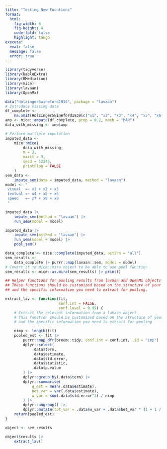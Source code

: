 ```yaml
---
title: "Testing New Fucntions"
format: 
  html:
    fig-width: 8
    fig-height: 4
    code-fold: false
    highlight: tango
execute: 
  eval: false
  message: false
  error: true
---
```



```r
library(tidyverse)
library(kableExtra)
library(RMediation)
library(mice)
library(lavaan)
library(OpenMx)
```



```r
data("HolzingerSwineford1939", package = "lavaan")
# Introduce missing data
df_complete <-
    na.omit(HolzingerSwineford1939[c("x1", "x2", "x3", "x4", "x5", "x6", "x7", "x8", "x9")])
amp <- mice::ampute(df_complete, prop = 0.2, mech = "MAR")
data_with_missing <- amp$amp

# Perform multiple imputation
imputed_data <-
    mice::mice(
        data_with_missing,
        m = 3,
        maxit = 3,
        seed = 12345,
        printFlag = FALSE
    )
sem_data <-
    impute_sem(data = imputed_data, method = "lavaan")
model <- "
 visual  =~ x1 + x2 + x3
 textual =~ x4 + x5 + x6
 speed   =~ x7 + x8 + x9
 "

imputed_data |>
    impute_sem(method = "lavaan") |>
    run_sem(model = model)

imputed_data |>
    impute_sem(method = "lavaan") |>
    run_sem(model = model) |>
    pool_sem()
```

```r
data_complete <- mice::complete(imputed_data, action = "all")
sem_results <-
    data_complete |> purrr::map(lavaan::sem, model = model)
# Covert it to mice::mira object to be able to use pool function
sem_results <- mice::as.mira(sem_results) |> print()


``` 

```r
## Helper functions for pooling results from lavaan and OpenMx objects
## These functions should be customized based on the structure of your lavaan and OpenMx objects
## and the specific information you need to extract for pooling.

extract_lav <- function(fit,
                        conf.int = FALSE,
                        conf.level = 0.95) {
    # Extract the relevant information from a lavaan object
    # This function should be customized based on the structure of your lavaan objects
    # and the specific information you need to extract for pooling

    nimp <- length(fit)
    pooled_est <- fit |>
        purrr::map_dfr(broom::tidy, conf.int = conf.int, .id = "imp") |>
        dplyr::select(
            .data$term,
            .data$estimate,
            .data$std.error,
            .data$statistic,
            .data$p.value
        ) |>
        dplyr::group_by(.data$term) |>
        dplyr::summarise(
            q_est = mean(.data$estimate),
            bet_var = var(.data$estimate),
            w_var = sum(.data$std.error^2) / nimp
        ) |>
        dplyr::ungroup() |>
        dplyr::mutate(tot_var = .data$w_var + .data$bet_var * (1 + 1 / nimp))
    return(pooled_est)
}
```

```r
object <- sem_results

object$results |>
    extract_lav()
```